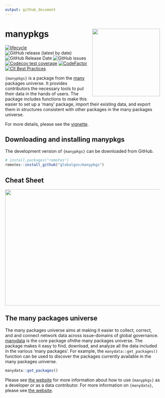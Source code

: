 ```yaml
---
output: github_document
---
```

# manypkgs <img src="man/figures/manypkgslogo.png" align="right" width="220"/>

<!-- badges: start -->
[![lifecycle](https://img.shields.io/badge/lifecycle-experimental-orange.svg)](https://www.tidyverse.org/lifecycle/#experimental)
![GitHub release (latest by date)](https://img.shields.io/github/v/release/globalgov/manypkgs)
![GitHub Release Date](https://img.shields.io/github/release-date/globalgov/manypkgs)
![GitHub issues](https://img.shields.io/github/issues-raw/globalgov/manypkgs)
<!-- [![HitCount](http://hits.dwyl.com/globalgov/manydata.svg)](http://hits.dwyl.com/globalgov/manydata) -->
[![Codecov test coverage](https://codecov.io/gh/globalgov/manypkgs/branch/main/graph/badge.svg)](https://codecov.io/gh/globalgov/manypkgs?branch=main)
[![CodeFactor](https://www.codefactor.io/repository/github/globalgov/manypkgs/badge)](https://www.codefactor.io/repository/github/globalgov/manypkgs)
[![CII Best Practices](https://bestpractices.coreinfrastructure.org/projects/4867/badge)](https://bestpractices.coreinfrastructure.org/projects/4867)
<!-- ![GitHub All Releases](https://img.shields.io/github/downloads/jhollway/roctopus/total) -->
<!-- badges: end -->

`{manypkgs}` is a package from the [many](https://github.com/globalgov) packages universe. 
It provides contributors the necessary tools to put their data in the hands of users.
The package includes functions to make this easier to set up a 'many' package, import their existing data, and export them in structures consistent with other packages in the many packages universe.

For more details, please see the [vignette](https://globalgov.github.io/manypkgs/articles/developer.html).

## Downloading and installing manypkgs

The development version of `{manypkgs}` can be downloaded from GitHub. 

```r
# install.packages("remotes")
remotes::install_github("globalgov/manypkgs")
```

## Cheat Sheet

<a href="https://github.com/globalgov/manypkgs/blob/main/man/figures/cheatsheet.pdf"><img src="https://raw.githubusercontent.com/globalgov/manypkgs/main/man/figures/cheatsheet.png" width="525" height="378"/></a>

## The many packages universe

The many packages universe aims at making it easier to collect, correct, and and connect network data across issue-domains of global governance.
[manydata](https://github.com/globalgov/manydata) is the core package ofnthe many packages universe. The package makes it easy to find, download, and analyze all the data included in the various 'many packages'. For example, the `manydata::get_packages()` function can be used to discover the packages currently available in the many packages universe.

```r
manydata::get_packages()
```

Please see [the website](https://globalgov.github.io/manypkgs/) for more information about how to use `{manypkgs}` as a developer or as a data contributor.
For more information on `{manydata}`, please see [the website](https://globalgov.github.io/manydata/).
